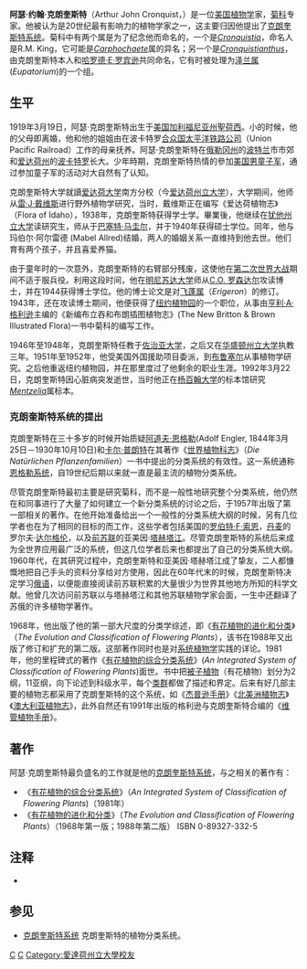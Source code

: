 {{Infobox_Scientist
| name                    = 阿瑟·约翰·克朗奎斯特
| image                   = 
| image_width             = 
| caption                 = 
| birth_date              = 1919年3月19日
| birth_place             = 美国[[加利福尼亚州|加利福尼亚州]][[圣何塞|圣何塞]]
| death_date              = 1992年3月22日
| death_place             = 美国[[犹他州|犹他州]][[普罗沃|普罗沃]]
| residence               = 
| citizenship             = 
| nationality             = [[美国|美国]]
| ethnicity               =
| field                   = [[植物学|植物学]]
| work_institution        = [[纽约植物园|纽约植物园]]
| alma_mater              = [[爱达荷州立大学|爱达荷州立大学]]<br>[[犹他州立大学|犹他州立大学]]<br>[[明尼苏达大学|明尼苏达大学]]
| doctoral_advisor        = 
| doctoral_students       = 
| known_for               = [[克朗奎斯特系统|克朗奎斯特系统]]
| author_abbreviation_bot = 
| author_abbreviation_zoo = 
| prizes                  = 
| religion                = [[不可知论|不可知论]] 
| footnotes               = 
}}
'''阿瑟·约翰·克朗奎斯特'''（Arthur John Cronquist，{{bd|1919年|3月19日|1992年|3月22日}}）是一位[[美国|美国]][[植物学|植物学]]家，[[菊科|菊科]]专家。他被认为是20世纪最有影响力的植物学家之一，这主要归因他提出了[[克朗奎斯特系统|克朗奎斯特系统]]。菊科中有两个属是为了纪念他而命名的，一个是''[[Cronquistia|Cronquistia]]''，命名人是R.M. King，它可能是''[[Carphochaete|Carphochaete]]''属的异名；另一个是''[[Cronquistianthus|Cronquistianthus]]''，由克朗奎斯特本人和[[哈罗德·E·罗宾逊|哈罗德·E·罗宾逊]]共同命名，它有时被处理为[[泽兰属|泽兰属]] (''Eupatorium'')的一个组。

== 生平 ==
1919年3月19日，阿瑟·克朗奎斯特出生于[[美国|美国]][[加利福尼亚州|加利福尼亚州]][[聖荷西_(加利福尼亞州)|聖荷西]]。小的时候，他的父母即离婚，他和他的姐姐由在波卡特罗[[合众国太平洋铁路公司|合众国太平洋铁路公司]]（Union Pacific Railroad）工作的母亲抚养。阿瑟·克朗奎斯特在[[俄勒冈州|俄勒冈州]]的[[波特兰|波特兰]]市市郊和[[爱达荷州|爱达荷州]]的[[波卡特罗|波卡特罗]]长大。少年時期，克朗奎斯特热情的參加[[美国男童子军|美国男童子军]]，通过参加童子军的活动对大自然有了认知。

克朗奎斯特大学就讀[[爱达荷大学|爱达荷大学]]南方分校（今[[爱达荷州立大学|爱达荷州立大学]]），大学期间，他师从[[雷·J·戴维斯|雷·J·戴维斯]]进行野外植物学研究，当时，戴维斯正在编写《爱达荷植物志》（Flora of Idaho），1938年，克朗奎斯特获得学士学。畢業後，他继续在[[犹他州立大学|犹他州立大学]]读研究生，师从于[[巴塞特·马圭尔|巴塞特·马圭尔]]，并于1940年获得硕士学位。同年，他与玛伯尔·阿尔雷德 (Mabel Allred)结婚，两人的婚姻关系一直维持到他去世。他们育有两个孩子，并且喜爱养猫。

由于童年时的一次意外，克朗奎斯特的右臂部分残废，这使他在[[第二次世界大战|第二次世界大战]]期间不适于服兵役。利用这段时间，他在[[明尼苏达大学|明尼苏达大学]]师从[[C.O._罗森达尔|C.O. 罗森达尔]]攻读博士，并在1944获得博士学位。他的博士论文是对[[飞蓬属|飞蓬属]]（''Erigeron''）的修订。1943年，还在攻读博士期间，他便获得了[[纽约植物园|纽约植物园]]的一个职位，从事由[[亨利·A·格利逊|亨利·A·格利逊]]主编的《新编布立吞和布朗插图植物志》(The New Britton & Brown Illustrated Flora)一书中菊科的编写工作。

1946年至1948年，克朗奎斯特任教于[[佐治亚大学|佐治亚大学]]，之后又在[[华盛顿州立大学|华盛顿州立大学]]执教三年。1951年至1952年，他受美国外国援助项目委派，到[[布鲁塞尔|布鲁塞尔]]从事植物学研究。之后他重返纽约植物园，并在那里度过了他剩余的职业生涯。1992年3月22日，克朗奎斯特因心脏病突发逝世，当时他正在[[杨百翰大学|杨百翰大学]]的标本馆研究''[[Mentzelia|Mentzelia]]''属标本。

=== 克朗奎斯特系统的提出 ===
克朗奎斯特在三十多岁的时候开始质疑[[阿道夫·恩格勒|阿道夫·恩格勒]](Adolf Engler, 1844年3月25日－1930年10月10日)和[[卡尔·普朗特|卡尔·普朗特]]在其著作《[[世界植物科志|世界植物科志]]》（''Die Natürlichen Pflanzenfamilien''）一书中提出的分类系统的有效性。这一系统通称[[恩格勒系统|恩格勒系统]]，自19世纪后期以来就一直是最主流的植物分类系统。

尽管克朗奎斯特最初主要是研究菊科，而不是一般性地研究整个分类系统，他仍然在和同事进行了大量了如何建立一个新分类系统的讨论之后，于1957年出版了第一部相关的著作。在他开始准备给出一个一般性的分类系统大纲的时候，另有几位学者也在为了相同的目标的而工作，这些学者包括美国的[[罗伯特·F·索恩|罗伯特·F·索恩]]，[[丹麦|丹麦]]的罗尔夫·[[达尔格伦|达尔格伦]]，以及[[前苏联|前苏联]]的亚美因·[[塔赫塔江|塔赫塔江]]。尽管克朗奎斯特的系统后来成为全世界应用最广泛的系统，但这几位学者后来也都提出了自己的分类系统大纲。1960年代，在其研究过程中，克朗奎斯特和亚美因·塔赫塔江成了挚友，二人都慷慨地把自己手头的资料分享给对方使用，因此在60年代末的时候，克朗奎斯特决定学习[[俄语|俄语]]，以便能直接阅读前苏联积累的大量很少为世界其他地方所知的科学文献。他曾几次访问前苏联以与塔赫塔江和其他苏联植物学家会面，一生中还翻译了苏俄的许多植物学著作。

1968年，他出版了他的第一部大尺度的分类学综述，即《[[有花植物的进化和分类|有花植物的进化和分类]]》（''The Evolution and Classification of Flowering Plants''），该书在1988年又出版了修订和扩充的第二版。这部著作同时也是对[[系统植物学|系统植物学]]实践的详论。1981年，他的里程碑式的著作《[[有花植物的综合分类系统|有花植物的综合分类系统]]》(''An Integrated System of Classification of Flowering Plants'')面世。书中把[[被子植物|被子植物]]（有花植物）划分为2纲，11亚纲，向下论述到科级水平，每个[[类群|类群]]都做了描述和界定。后来有好几部主要的植物志都采用了克朗奎斯特的这个系统，如《[[杰普逊手册|杰普逊手册]]》《[[北美洲植物志|北美洲植物志]]》《[[澳大利亚植物志|澳大利亚植物志]]》，此外自然还有1991年出版的格利逊与克朗奎斯特合编的《[[维管植物手册|维管植物手册]]》。

== 著作 ==

阿瑟·克朗奎斯特最负盛名的工作就是他的[[克朗奎斯特系统|克朗奎斯特系统]]，与之相关的著作有：
* 《[[有花植物的综合分类系统|有花植物的综合分类系统]]》（''An Integrated System of Classification of Flowering Plants'')（1981年）
* 《[[有花植物的进化和分类|有花植物的进化和分类]]》（''The Evolution and Classification of Flowering Plants''）（1968年第一版；1988年第二版） ISBN 0-89327-332-5
{{植物命名人|Cronquist|阿瑟·克朗奎斯特}}

== 注释 ==
{{reflist}}
* {{cite book| last=Barkley| first=Theodore M.| title= In Memoriam: Arthur Cronquist: An Appreciation| journal=Bulletin of the Torrey Botanical Club| volume=119| number=4| year=1992| pages= 458-463| url=http://links.jstor.org/sici?sici=0040-9618%28199210%2F12%29119%3A4%3C458%3AIMACAA%3E2.0.CO%3B2-H}}

== 参见 ==
* [[克朗奎斯特系统|克朗奎斯特系统]] 克朗奎斯特的植物分类系统。

{{Authority control}}
{{DEFAULTSORT:Cronquist, Arthur}}

[[Category:美国植物学家|C]]
[[Category:猶他州立大學校友|C]]
[[Category:愛達荷州立大學校友|Category:愛達荷州立大學校友]]